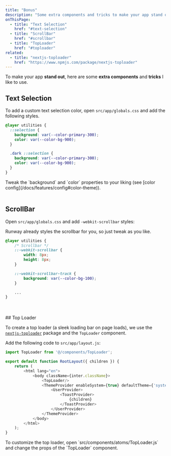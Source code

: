 ```yaml
---
title: "Bonus"
description: "Some extra components and tricks to make your app stand out"
onThisPage:
  - title: "Text Selection"
    href: "#text-selection"
  - title: "ScrollBar"
    href: "#scrollbar"
  - title: "TopLoader"
    href: "#toploader"
related:
  - title: "nextjs-toploader"
    href: "https://www.npmjs.com/package/nextjs-toploader"
---
```


To make your app **stand out**, here are some **extra components** and **tricks** I like to use.

<div id="text-selection" />

## Text Selection

To add a custom text selection color, open `src/app/globals.css` and add the following styles.

```globals.css
@layer utilities {
  ::selection {
    background: var(--color-primary-300);
    color: var(--color-bg-900);
  }

  .dark ::selection {
    background: var(--color-primary-300);
    color: var(--color-bg-900);
  }
}
```

<Tip>
    Tweak the `background` and `color` properties to your liking (see [color config](/docs/features/config#color-theme)).
</Tip>

<br />
<br />

<div id="scrollbar" />

## ScrollBar

Open `src/app/globals.css` and add `-webkit-scrollbar` styles:

<Callout>
    Runway already styles the scrollbar for you, so just tweak as you like.
</Callout>

```globals.css
@layer utilities {
    /* Scrollbar */
    ::-webkit-scrollbar {
        width: 8px;
        height: 8px;
    }

    ::-webkit-scrollbar-track {
        background: var(--color-bg-100);
    }

    ...
}
```

<br />
<br />

<div id="toploader" />
## Top Loader

To create a top loader (a sleek loading bar on page loads), we use the [`nextjs-toploader`](https://www.npmjs.com/package/nextjs-toploader) package and the `TopLoader` component.

Add the following code to `src/app/layout.js`:
```layout.js
import TopLoader from '@/components/TopLoader';

export default function RootLayout({ children }) {
    return (
        <html lang="en">
            <body className={inter.className}>
                <TopLoader/>
                <ThemeProvider enableSystem={true} defaultTheme={'system'} attribute="class">
                    <UserProvider>
                        <ToastProvider>
                            {children}
                        </ToastProvider>
                    </UserProvider>
                </ThemeProvider>
            </body>
        </html>
    );
}
```

<Tip>
    To customize the top loader, open `src/components/atoms/TopLoader.js` and change the props of the `TopLoader` component.
</Tip>